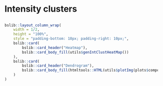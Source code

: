 Intensity clusters
===

##

```r
bslib::layout_column_wrap(
    width = 1/2,
    height = "100%",
    style = "padding-bottom: 10px; padding-right: 10px;",
    bslib::card(
        bslib::card_header("Heatmap"),
        bslib::card_body_fill(utils$genIntClustHeatMap())
    ),
    bslib::card(
        bslib::card_header("Dendrogram"),
        bslib::card_body_fill(htmltools::HTML(utils$plotImg(plots$components$dendro)))
    )
)
```
